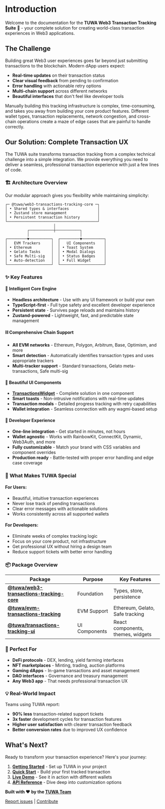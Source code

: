 
# Introduction

<VideoPreview />

Welcome to the documentation for the **TUWA Web3 Transaction Tracking Suite** 🚀 - your complete solution for creating world-class transaction experiences in Web3 applications.

## The Challenge

Building great Web3 user experiences goes far beyond just submitting transactions to the blockchain. Modern dApp users expect:

- **Real-time updates** on their transaction status
- **Clear visual feedback** from pending to confirmation
- **Error handling** with actionable retry options
- **Multi-chain support** across different networks
- **Beautiful interfaces** that don't feel like developer tools

Manually building this tracking infrastructure is complex, time-consuming, and takes you away from building your core product features. Different wallet types, transaction replacements, network congestion, and cross-chain operations create a maze of edge cases that are painful to handle correctly.

## Our Solution: Complete Transaction UX

The TUWA suite transforms transaction tracking from a complex technical challenge into a simple integration. We provide everything you need to deliver a seamless, professional transaction experience with just a few lines of code.

### 🏗️ **Architecture Overview**

Our modular approach gives you flexibility while maintaining simplicity:

```text
┌─ @tuwa/web3-transactions-tracking-core ─┐
│ • Shared types & interfaces             │
│ • Zustand store management              │
│ • Persistent transaction history        │
└─────────────────────────────────────────┘
                      │
          ┌───────────┼───────────┐
          │                       │
┌─────────▼──────────┐  ┌─────────▼──────────┐
│   EVM Trackers     │  │   UI Components    │
│ • Ethereum         │  │ • Toast System     │
│ • Gelato Tasks     │  │ • Modal Dialogs    │
│ • Safe Multi-sig   │  │ • Status Badges    │
│ • Auto-detection   │  │ • Full Widget      │
└────────────────────┘  └────────────────────┘
````

### ✨ **Key Features**

#### 🧠 **Intelligent Core Engine**

  - **Headless architecture** - Use with any UI framework or build your own
  - **TypeScript-first** - Full type safety and excellent developer experience
  - **Persistent state** - Survives page reloads and maintains history
  - **Zustand-powered** - Lightweight, fast, and predictable state management

#### ⛓️ **Comprehensive Chain Support**

  - **All EVM networks** - Ethereum, Polygon, Arbitrum, Base, Optimism, and more
  - **Smart detection** - Automatically identifies transaction types and uses appropriate trackers
  - **Multi-tracker support** - Standard transactions, Gelato meta-transactions, Safe multi-sig

#### 🎨 **Beautiful UI Components**

  - **[TransactionsWidget](https://stories.tuwa.co.ua/?path=/docs/transactionswidget--docs)** - Complete solution in one component
  - **Smart toasts** - Non-intrusive notifications with real-time updates
  - **Transaction modals** - Detailed progress tracking with retry capabilities
  - **Wallet integration** - Seamless connection with any wagmi-based setup

#### 🎯 **Developer Experience**

  - **One-line integration** - Get started in minutes, not hours
  - **Wallet agnostic** - Works with RainbowKit, ConnectKit, Dynamic, Web3Auth, and more
  - **Fully customizable** - Match your brand with CSS variables and component overrides
  - **Production ready** - Battle-tested with proper error handling and edge case coverage

### 🎯 **What Makes TUWA Special**

#### **For Users:**

  - Beautiful, intuitive transaction experiences
  - Never lose track of pending transactions
  - Clear error messages with actionable solutions
  - Works consistently across all supported wallets

#### **For Developers:**

  - Eliminate weeks of complex tracking logic
  - Focus on your core product, not infrastructure
  - Get professional UX without hiring a design team
  - Reduce support tickets with better error handling

### 📦 **Package Overview**

| Package | Purpose | Key Features |
|---------|---------|--------------|
| **[@tuwa/web3-transactions-tracking-core](https://github.com/TuwaIO/web3-transactions-tracking/tree/main/packages/web3-transactions-tracking-core)** | Foundation | Types, store, persistence |
| **[@tuwa/evm-transactions-tracking](https://github.com/TuwaIO/web3-transactions-tracking/tree/main/packages/evm-transactions-tracking)** | EVM Support | Ethereum, Gelato, Safe tracking |
| **[@tuwa/transactions-tracking-ui](https://github.com/TuwaIO/web3-transactions-tracking/tree/main/packages/transactions-tracking-ui)** | UI Components | React components, themes, widgets |


### 🎯 **Perfect For**

  - **DeFi protocols** - DEX, lending, yield farming interfaces
  - **NFT marketplaces** - Minting, trading, auction platforms
  - **Gaming dApps** - In-game transactions and asset management
  - **DAO interfaces** - Governance and treasury management
  - **Any Web3 app** - That needs professional transaction UX

### 💡 **Real-World Impact**

Teams using TUWA report:

  - **90% less** transaction-related support tickets
  - **3x faster** development cycles for transaction features
  - **Higher user satisfaction** with clearer transaction feedback
  - **Better conversion rates** due to improved UX confidence

## What's Next?

Ready to transform your transaction experience? Here's your journey:

1.  **[Getting Started](https://docs.tuwa.co.ua/gettingStarted)** - Set up TUWA in your project
2.  **[Quick Start](https://docs.tuwa.co.ua/quickStart)** - Build your first tracked transaction
3.  **[Live Demo](https://docs.tuwa.co.ua/liveDemo)** - See it in action with different wallets
4.  **[API Reference](https://docs.tuwa.co.ua/apiReference/README)** - Dive deep into customization options

**Built with ❤️ by the [TUWA Team](https://github.com/TuwaIO)**

 [Report issues](https://github.com/TuwaIO/web3-transactions-tracking/issues) | [Contribute](https://github.com/TuwaIO/web3-transactions-tracking/blob/main/CONTRIBUTING.md)